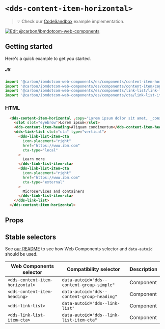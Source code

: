 
# `<dds-content-item-horizontal>`

> 💡 Check our
> [CodeSandbox](https://githubbox.com/carbon-design-system/carbon-for-ibm-dotcom/tree/master/packages/web-components/examples/codesandbox/components/content-item-horizontal)
> example implementation.

[![Edit @carbon/ibmdotcom-web-components](https://codesandbox.io/static/img/play-codesandbox.svg)](https://githubbox.com/carbon-design-system/carbon-for-ibm-dotcom/tree/master/packages/web-components/examples/codesandbox/components/content-item-horizontal)

## Getting started

Here's a quick example to get you started.

##### JS

```javascript
import '@carbon/ibmdotcom-web-components/es/components/content-item-horizontal/content-item-horizontal.js';
import '@carbon/ibmdotcom-web-components/es/components/content-item/content-item-heading.js';
import '@carbon/ibmdotcom-web-components/es/components/link-list/link-list';
import '@carbon/ibmdotcom-web-components/es/components/cta/link-list-item-cta';
```

### HTML

```html
  <dds-content-item-horizontal .copy="Lorem ipsum dolor sit amet, _consectetur_ adipiscing elit. Aenean et ultricies est. Mauris iaculis eget dolor nec hendrerit. Phasellus at elit sollicitudin.">
    <slot slot="eyebrow">Lorem ipsum</slot>
    <dds-content-item-heading>Aliquam condimentum</dds-content-item-heading>
    <dds-link-list slot="cta" type="vertical">
      <dds-link-list-item-cta
        icon-placement="right"
        href="https://www.ibm.com"
        cta-type="local"
      >
        Learn more
      </dds-link-list-item-cta>
      <dds-link-list-item-cta
        icon-placement="right"
        href="https://www.ibm.com"
        cta-type="external"
      >
        Microservices and containers
      </dds-link-list-item-cta>
    </dds-link-list>
  </dds-content-item-horizontal>
```

## Props

<Props of="dds-content-item" />

## Stable selectors

See [our README](https://github.com/carbon-design-system/carbon-for-ibm-dotcom/tree/master/packages/web-components#stable-selectors-for-analytics-and-integratione2e-testing-in-web-components) to see how Web Components selector and `data-autoid` should be used.

| Web Components selector          | Compatibility selector                     | Description |
| -------------------------------- | ------------------------------------------ | ----------- |
| `<dds-content-item-horizontal>`  | `data-autoid="dds--content-group-simple"`  | Component   |
| `<dds-content-item-heading>`     | `data-autoid="dds--content-group-heading"` | Component   |
| `<dds-link-list>`                | `data-autoid="dds--link-list"`             | Component   |
| `<dds-link-list-item-cta>`       | `data-autoid="dds--link-list-item-cta"`    | Component   |


<Description markdown={contributing} />
